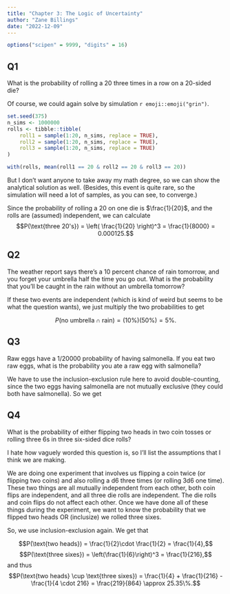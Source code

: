 ```yaml
---
title: "Chapter 3: The Logic of Uncertainty"
author: "Zane Billings"
date: "2022-12-09"
---
```


```r
options("scipen" = 9999, "digits" = 16)
```

## Q1

::: {.callout-note appearance="simple"}

What is the probability of rolling a 20 three times in a row on a 20-sided die?

:::

Of course, we could again solve by simulation `r emoji::emoji("grin")`.

```r
set.seed(375)
n_sims <- 1000000
rolls <- tibble::tibble(
	roll1 = sample(1:20, n_sims, replace = TRUE),
	roll2 = sample(1:20, n_sims, replace = TRUE),
	roll3 = sample(1:20, n_sims, replace = TRUE)
)

with(rolls, mean(roll1 == 20 & roll2 == 20 & roll3 == 20))
```

But I don't want anyone to take away my math degree, so we can show the
analytical solution as well. (Besides, this event is quite rare, so the
simulation will need a lot of samples, as you can see, to converge.)

Since the probability of rolling a 20 on one die is $\frac{1}{20}$, and the rolls
are (assumed) independent, we can calculate
$$P(\text{three 20's}) = \left( \frac{1}{20} \right)^3 = \frac{1}{8000} = 0.000125.$$


## Q2

::: {.callout-note appearance="simple"}

The weather report says there's a 10 percent chance of rain tomorrow, and you forget your umbrella half the time you go out. What is the probability that you'll be caught in the rain without an umbrella tomorrow?

:::

If these two events are independent (which is kind of weird but seems to be
what the question wants), we just multiply the two probabilities to get

$$P(\text{no umbrella} \cap \text{rain}) = (10\%) (50\%) = 5\%.$$

## Q3

::: {.callout-note appearance="simple"}

Raw eggs have a $1/20000$ probability of having salmonella. If you eat two raw
eggs, what is the probability you ate a raw egg with salmonella?

:::

We have to use the inclusion-exclusion rule here to avoid double-counting, since
the two eggs having salmonella are not mutually exclusive (they could both
have salmonella). So we get
\begin{align*}
P(\text{ate a salmonella egg}) &= P(\text{egg one had salmonella}) + P(\text{egg two had salmonella})
\\ &\quad\quad -P(\text{both eggs had salmonella}) \\
&= \frac{1}{20000} + \frac{1}{20000} - \left(\frac{1}{20000}\right) ^2 \\
&= \frac{39,999}{400,000,000} \approx 0.009\%.
\end{align*}

## Q4

::: {.callout-note appearance="simple}

What is the probability of either flipping two heads in two coin tosses or
rolling three 6s in three six-sided dice rolls?

:::

I hate how vaguely worded this question is, so I'll list the assumptions that
I think we are making.

We are doing one experiment that involves us flipping a coin twice (or flipping
two coins) and also rolling a d6 three times (or rolling 3d6 one time). These
two things are all mutually independent from each other, both coin flips are 
independent, and all three die rolls are independent. The die rolls and coin
flips do not affect each other. Once we have done all of these things during
the experiment, we want to know the probability that we flipped two heads OR
(inclusize) we rolled three sixes.

So, we use inclusion-exclusion again. We get that

$$P(\text{two heads}) = \frac{1}{2}\cdot \frac{1}{2} = \frac{1}{4},$$
$$P(\text{three sixes}) = \left(\frac{1}{6}\right)^3 = \frac{1}{216},$$
and thus
$$P(\text{two heads} \cup \text{three sixes}) = \frac{1}{4} + \frac{1}{216} - \frac{1}{4 \cdot 216} = \frac{219}{864} \approx 25.35\%.$$

<!-- end of file -->
